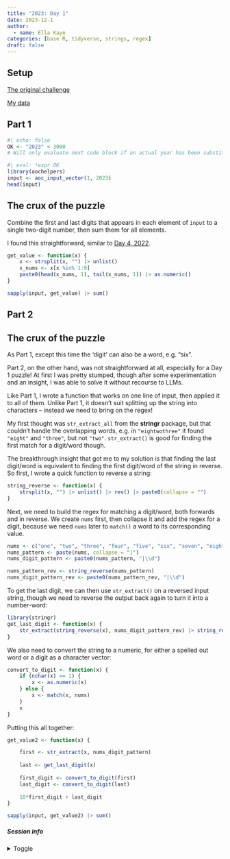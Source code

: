 ```yaml
---
title: "2023: Day 1"
date: 2023-12-1
author: 
  - name: Ella Kaye
categories: [base R, tidyverse, strings, regex]
draft: false
---
```


## Setup

[The original challenge](https://adventofcode.com/2023/day/1)

[My data](input){target="_blank"}

## Part 1

```r
#| echo: false
OK <- "2023" < 3000
# Will only evaluate next code block if an actual year has been substituted for the placeholder
```


```r
#| eval: !expr OK
library(aochelpers)
input <- aoc_input_vector(1, 2023)
head(input)
```

::: {.callout-note collapse="false" icon="false"}
## The crux of the puzzle

Combine the first and last digits that appears in each element of `input` to a single two-digit number, then sum them for all elements.

:::

I found this straightforward, similar to [Day 4, 2022](../../../../2022/day/4/index.qmd). 

```r
get_value <- function(x) {
	x <- strsplit(x, "") |> unlist()
	x_nums <- x[x %in% 1:9]
	paste0(head(x_nums, 1), tail(x_nums, 1)) |> as.numeric()
}

sapply(input, get_value) |> sum()
```

## Part 2

::: {.callout-note collapse="false" icon="false"}
## The crux of the puzzle

As Part 1, except this time the 'digit' can also be a word, e.g. "six".

:::

Part 2, on the other hand, was not straightforward at all, 
especially for a Day 1 puzzle! 
At first I was pretty stumped, though after some experimentation and an insight,
I was able to solve it without recourse to LLMs.

Like Part 1, I wrote a function that works on one line of input, then applied it to all of them.
Unlike Part 1, it doesn't suit splitting up the string into characters -- 
instead we need to bring on the regex!

My first thought was `str_extract_all` from the **stringr** package, 
but that couldn't handle the overlapping words, 
e.g. in `"eightwothree"` it found `"eight"` and `"three"`, but not `"two"`.
`str_extract()` is good for finding the first match for a digit/word though.

The breakthrough insight that got me to my solution is that finding the last digit/word is equivalent to finding the first digit/word of the string in reverse. 
So first, I wrote a quick function to reverse a string:

```r
string_reverse <- function(x) {
	strsplit(x, "") |> unlist() |> rev() |> paste0(collapse = "")
}
```

Next, we need to build the regex for matching a digit/word, 
both forwards and in reverse.
We create `nums` first, then collapse it and add the regex for a digit, 
because we need `nums` later to `match()` a word to its corresponding value.

```r
nums <- c("one", "two", "three", "four", "five", "six", "seven", "eight", "nine")
nums_pattern <- paste(nums, collapse = "|")
nums_digit_pattern <- paste0(nums_pattern, "|\\d")

nums_pattern_rev <- string_reverse(nums_pattern)
nums_digit_pattern_rev <- paste0(nums_pattern_rev, "|\\d")
```

To get the last digit, we can then use `str_extract()` on a reversed input string, 
though we need to reverse the output back again to turn it into a number-word:

```r
library(stringr)
get_last_digit <- function(x) {
	str_extract(string_reverse(x), nums_digit_pattern_rev) |> string_reverse() 
}
```

We also need to convert the string to a numeric, 
for either a spelled out word or a digit as a character vector:

```r
convert_to_digit <- function(x) {
	if (nchar(x) == 1) {
		x <- as.numeric(x)
	} else {
		x <- match(x, nums)
	}
	x
}
```

Putting this all together:

```r
get_value2 <- function(x) {

	first <- str_extract(x, nums_digit_pattern)
	
	last <- get_last_digit(x)
	
	first_digit <- convert_to_digit(first)
	last_digit <- convert_to_digit(last)
	
	10*first_digit + last_digit
}

sapply(input, get_value2) |> sum()
```


##### Session info {.appendix}

<details><summary>Toggle</summary>

```r
#| echo: false
library(sessioninfo)
# save the session info as an object
pkg_session <- session_info(pkgs = "attached")

# get the quarto version
quarto_version <- system("quarto --version", intern = TRUE)

# inject the quarto info
pkg_session$platform$quarto <- paste(
  system("quarto --version", intern = TRUE), 
  "@", 
  quarto::quarto_path()
  )

# print it out
pkg_session
```

</details>





